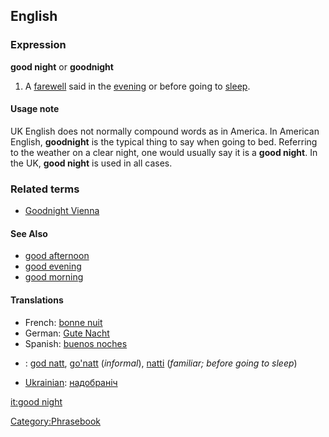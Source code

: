 ==English==

===Expression===
'''good night''' or '''goodnight'''
#A [[farewell]] said in the [[evening]] or before going to [[sleep]].

====Usage note====
UK English does not normally compound words as in America.  In American English, '''goodnight''' is the typical thing to say when going to bed.  Referring to the weather on a clear night, one would usually say it is a '''good night'''.  In the UK, '''good night''' is used in all cases.  <!-- Is this really true? -->

===Related terms===
*[[Goodnight Vienna]]

====See Also====
*[[good afternoon]]
*[[good evening]]
*[[good morning]]

====Translations====
*French: [[bonne nuit]]
*German: [[Gute Nacht]]
*Spanish: [[buenos noches]]
*{{sv}}: [[god natt]], [[go'natt]] (''informal''), [[natti]] (''familiar; before going to sleep'')
*[[Ukrainian]]: [[надобраніч]]

[[Category:Phrasebook]]

[[it:good night]]